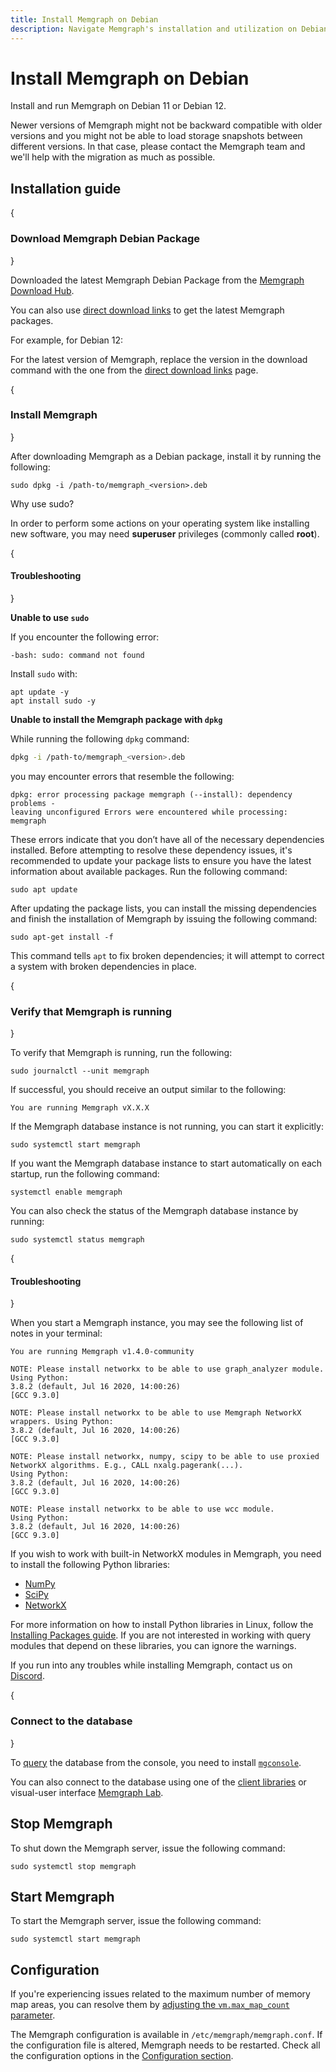 ```yaml
---
title: Install Memgraph on Debian
description: Navigate Memgraph's installation and utilization on Debian systems with our strategically crafted guide. Ensuring a seamless graph computing experience.
---
```



# Install Memgraph on Debian

Install and run Memgraph on Debian 11 or Debian 12.

<Callout type="warning"> 
Newer versions of Memgraph might not be backward
compatible with older versions and you might not be able to load storage
snapshots between different versions. In that case, please contact the Memgraph
team and we'll help with the migration as much as possible.
 </Callout>

## Installation guide

<Steps>

{<h3>Download Memgraph Debian Package</h3>}

Downloaded the latest Memgraph Debian Package from the [Memgraph Download Hub](https://memgraph.com/download/).

You can also use [direct download
links](/getting-started/install-memgraph/direct-download-links) to get the
latest Memgraph packages. 

For example, for Debian 12:

<CodeSnippet code="sudo wget https://download.memgraph.com/memgraph/v2.18.1/debian-12/memgraph_2.18.1-1_amd64.deb" page="install-memgraph/debian" os="debian"/>

<Callout>

For the latest version of Memgraph, replace the version in the download command
with the one from the [direct download
links](/getting-started/install-memgraph/direct-download-links) page.

</Callout>

{<h3>Install Memgraph</h3>}

After downloading Memgraph as a Debian package, install it by running the
following:

```console
sudo dpkg -i /path-to/memgraph_<version>.deb
```

<Callout type="info"> 

Why use sudo? 

In order to perform some actions on your operating system like installing new
software, you may need **superuser** privileges (commonly called **root**).

</Callout>

{<h4>Troubleshooting</h4>}

**Unable to use `sudo`**

If you encounter the following error:

```
-bash: sudo: command not found
```

Install `sudo` with:

```
apt update -y
apt install sudo -y
```

**Unable to install the Memgraph package with `dpkg`**

While running the following `dpkg` command:

```bash
dpkg -i /path-to/memgraph_<version>.deb
```

you may encounter errors that resemble the following:

```console
dpkg: error processing package memgraph (--install): dependency problems -
leaving unconfigured Errors were encountered while processing: memgraph
```

These errors indicate that you don’t have all of the necessary dependencies
installed. Before attempting to resolve these dependency issues, it's
recommended to update your package lists to ensure you have the latest
information about available packages. Run the following command:

```console
sudo apt update
```

After updating the package lists, you can install the missing dependencies and
finish the installation of Memgraph by issuing the following command:

```console
sudo apt-get install -f
```

This command tells `apt` to fix broken dependencies; it will attempt to correct
a system with broken dependencies in place.

{<h3>Verify that Memgraph is running</h3>}

To verify that Memgraph is running, run the following:

```console
sudo journalctl --unit memgraph
```

If successful, you should receive an output similar to the following:

```console
You are running Memgraph vX.X.X
```

If the Memgraph database instance is not running, you can start it explicitly:

```console
sudo systemctl start memgraph
```

If you want the Memgraph database instance to start automatically on each startup, run the
following command:

```console
systemctl enable memgraph
```

You can also check the status of the Memgraph database instance by running:
```console
sudo systemctl status memgraph
```

{<h4>Troubleshooting</h4>}

When you start a Memgraph instance, you may see the following list of notes in
your terminal:

```console
You are running Memgraph v1.4.0-community

NOTE: Please install networkx to be able to use graph_analyzer module. Using Python:
3.8.2 (default, Jul 16 2020, 14:00:26)
[GCC 9.3.0]

NOTE: Please install networkx to be able to use Memgraph NetworkX wrappers. Using Python:
3.8.2 (default, Jul 16 2020, 14:00:26)
[GCC 9.3.0]

NOTE: Please install networkx, numpy, scipy to be able to use proxied NetworkX algorithms. E.g., CALL nxalg.pagerank(...).
Using Python:
3.8.2 (default, Jul 16 2020, 14:00:26)
[GCC 9.3.0]

NOTE: Please install networkx to be able to use wcc module.
Using Python:
3.8.2 (default, Jul 16 2020, 14:00:26)
[GCC 9.3.0]
```

If you wish to work with built-in NetworkX modules in Memgraph, you need to
install the following Python libraries:
* [NumPy](https://numpy.org/)
* [SciPy](https://www.scipy.org/)
* [NetworkX](https://networkx.org/)

For more information on how to install Python libraries in Linux, follow the
[Installing Packages
guide](https://packaging.python.org/tutorials/installing-packages/). If you are
not interested in working with query modules that depend on these libraries, you
can ignore the warnings.

If you run into any troubles while installing Memgraph, contact us on
[Discord](https://discord.gg/memgraph).

{<h3>Connect to the database</h3>}

To [query](/querying) the database from the console, you need to install
[`mgconsole`](/getting-started/cli). 

You can also connect to the database using one of the [client
libraries](/client-libraries) or visual-user interface [Memgraph
Lab](/data-visualization).

</Steps>

## Stop Memgraph

To shut down the Memgraph server, issue the following command:

```console
sudo systemctl stop memgraph
```

## Start Memgraph

To start the Memgraph server, issue the following command:

```console
sudo systemctl start memgraph
```

## Configuration

<Callout type="info">

If you're experiencing issues related to the maximum number of memory map areas,
you can resolve them by [adjusting the `vm.max_map_count`
parameter](/configuration/system-configuration#increasing-memory-map-areas). 

</Callout>

The Memgraph configuration is available in `/etc/memgraph/memgraph.conf`. If the
configuration file is altered, Memgraph needs to be restarted. Check all the
configuration options in the [Configuration
section](/database-management/configuration). 
